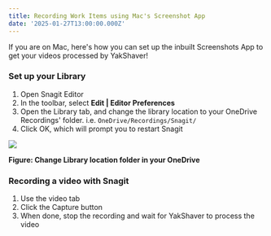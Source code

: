 ```yaml
---
title: Recording Work Items using Mac's Screenshot App
date: '2025-01-27T13:00:00.000Z'
---
```


If you are on Mac, here's how you can set up the inbuilt Screenshots App to get your videos processed by YakShaver!

### Set up your Library

1. Open Snagit Editor
2. In the toolbar, select **Edit | Editor Preferences**
3. Open the Library tab, and change the library location to your OneDrive Recordings' folder. i.e. `OneDrive/Recordings/Snagit/`
4. Click OK, which will prompt you to restart Snagit

![](/snagit-tutorial.jpg)

**Figure: Change Library location folder in your OneDrive**

### Recording a video with Snagit

1. Use the video tab
2. Click the Capture button
3. When done, stop the recording and wait for YakShaver to process the video
